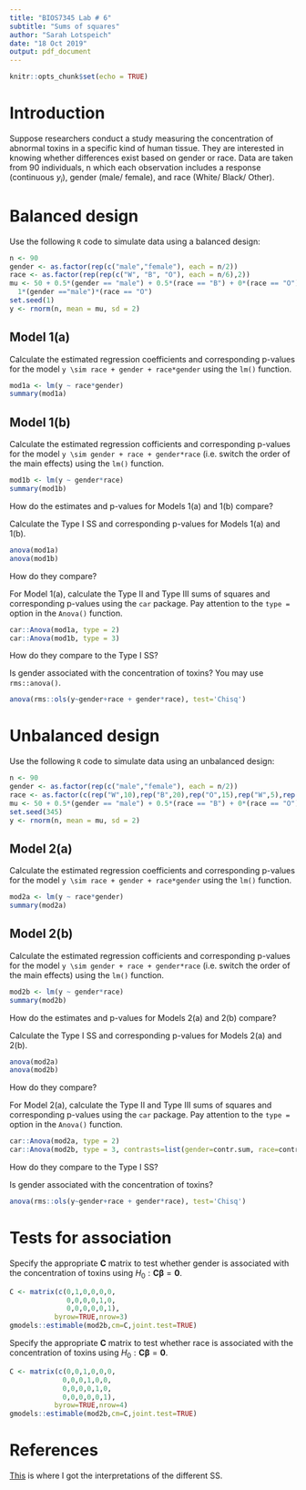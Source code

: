 ```yaml
---
title: "BIOS7345 Lab # 6"
subtitle: "Sums of squares"
author: "Sarah Lotspeich"
date: "18 Oct 2019"
output: pdf_document
---
```


```r
knitr::opts_chunk$set(echo = TRUE)
```

# Introduction
Suppose researchers conduct a study measuring the concentration of abnormal toxins in a specific kind of human tissue. They are interested in knowing whether differences exist based on gender or race. Data are taken from 90 individuals, n which each observation includes a response (continuous $y_i$), gender (male/ female), and race (White/ Black/ Other). 

# Balanced design
Use the following `R` code to simulate data using a balanced design: 

```r
n <- 90
gender <- as.factor(rep(c("male","female"), each = n/2))
race <- as.factor(rep(rep(c("W", "B", "O"), each = n/6),2))
mu <- 50 + 0.5*(gender == "male") + 0.5*(race == "B") + 0*(race == "O") +
  1*(gender =="male")*(race == "O")
set.seed(1)
y <- rnorm(n, mean = mu, sd = 2)
```

## Model 1(a)
Calculate the estimated regression coefficients and corresponding p-values for the model `y \sim race + gender + race*gender` using the `lm()` function. 

```r
mod1a <- lm(y ~ race*gender)
summary(mod1a)
```

## Model 1(b)
Calculate the estimated regression cofficients and corresponding p-values for the model  `y \sim gender + race + gender*race` (i.e. switch the order of the main effects) using the `lm()` function.

```r
mod1b <- lm(y ~ gender*race)
summary(mod1b)
```

How do the estimates and p-values for Models 1(a) and 1(b) compare? 

\begin{quote}
They are the same. Thus, the ordering of main effects did not matter. These p-values are for the individual levels of the factor variables (e.g. Black versus Other and Black versus White) rather than the collective effect of gender. 
\end{quote}

Calculate the Type I SS and corresponding p-values for Models 1(a) and 1(b). 

```r
anova(mod1a)
anova(mod1b)
```

How do they compare? 

\begin{quote}
Once again, reordering the main effects between Models 1(a) and 1(b) did not affect the Type I SS. However, it could affect the interpretations as these are "sequential" sums of squares, but since this is a balanced design it does not. We would interpret the SS from Model 1(a) as follows: the p-value for the main effect of race is 0.586 (so we fail to reject), the p-value for the main effect of gender after the main effect of race is 0.057 (so we would fail to reject except at $\alpha = 0.10$), and the p-value for the interaction effect after the main effects of race and gender is 0.289 (so we fail to reject). 
\end{quote}

For Model 1(a), calculate the Type II and Type III sums of squares and corresponding p-values using the `car` package. Pay attention to the `type = ` option in the `Anova()` function. 

```r
car::Anova(mod1a, type = 2)
car::Anova(mod1b, type = 3)
```

How do they compare to the Type I SS?

\begin{quote}
The F statistics and p-values are the same for the Type I, II, and III SS based on Model 1(a). Type II sums of squares tests for each main effect after the other main effect. Type III sums of squares tests for the presence of a main effect after the other main effect and interaction. When data are balanced, the factors are orthogonal, and types I, II and III all give the same results.
\end{quote}

Is gender associated with the concentration of toxins? You may use `rms::anova()`. 

```r
anova(rms::ols(y~gender+race + gender*race), test='Chisq')
```

\begin{quote}
With a $\chi^2$ test statistic of 6.23 and corresponding p-value of 0.1011, we fail to reject the null hypothesis that gender is not associated with the concentration of toxins. 
\end{quote}

# Unbalanced design
Use the following `R` code to simulate data using an unbalanced design: 

```r
n <- 90
gender <- as.factor(rep(c("male","female"), each = n/2))
race <- as.factor(c(rep("W",10),rep("B",20),rep("O",15),rep("W",5),rep("B",10),rep("O",30) ))
mu <- 50 + 0.5*(gender == "male") + 0.5*(race == "B") + 0*(race == "O") + 1*(gender =="male")*(race == "O")
set.seed(345)
y <- rnorm(n, mean = mu, sd = 2)
```

## Model 2(a)
Calculate the estimated regression coefficients and corresponding p-values for the model `y \sim race + gender + race*gender` using the `lm()` function. 

```r
mod2a <- lm(y ~ race*gender)
summary(mod2a)
```

## Model 2(b)
Calculate the estimated regression cofficients and corresponding p-values for the model  `y \sim gender + race + gender*race` (i.e. switch the order of the main effects) using the `lm()` function.

```r
mod2b <- lm(y ~ gender*race)
summary(mod2b)
```

How do the estimates and p-values for Models 2(a) and 2(b) compare? 

\begin{quote}
As with the balanced design, reordering does not effect estimates or p-values from the individual t-tests. 
\end{quote}

Calculate the Type I SS and corresponding p-values for Models 2(a) and 2(b). 

```r
anova(mod2a)
anova(mod2b)
```

How do they compare? 

\begin{quote}
The F test statisics and p-values are different for the main effects in Model 2(a) versus Model 2(b). Unlike with the balanced design, with an unbalanced design the sequential sums of squares will vary for different specified orderings of the main effects. We would conclude that the effect of gender is significantly different from 0 after the effect of race, but nothing else. 
\end{quote}

For Model 2(a), calculate the Type II and Type III sums of squares and corresponding p-values using the `car` package. Pay attention to the `type = ` option in the `Anova()` function. 

```r
car::Anova(mod2a, type = 2)
car::Anova(mod2b, type = 3, contrasts=list(gender=contr.sum, race=contr.sum))
```

How do they compare to the Type I SS?

\begin{quote}
The Type II SS for gender was the same as the Type I SS, as was the Type II SS for the interaction between race and gender. However, only the Type III SS for the interaction was consistent with the Type I SS. 
\end{quote}

Is gender associated with the concentration of toxins? 

```r
anova(rms::ols(y~gender+race + gender*race), test='Chisq')
```

\begin{quote}
With a $\chi^2$ test statistic of 11.07 and corresponding p-value of 0.0114, we reject the null hypothesis that gender is not associated with the concentration of toxins at the $\alpha = 0.05$ significance level. 
\end{quote}

# Tests for association
Specify the appropriate $\pmb{C}$ matrix to test whether gender is associated with the concentration of toxins using $H_0: \pmb{C\beta} = \pmb{0}$. 

```r
C <- matrix(c(0,1,0,0,0,0,
              0,0,0,0,1,0,
              0,0,0,0,0,1),
           byrow=TRUE,nrow=3)
gmodels::estimable(mod2b,cm=C,joint.test=TRUE)
```

Specify the appropriate $\pmb{C}$ matrix to test whether race is associated with the concentration of toxins using $H_0: \pmb{C\beta} = \pmb{0}$. 

```r
C <- matrix(c(0,0,1,0,0,0,
             0,0,0,1,0,0,
             0,0,0,0,1,0,
             0,0,0,0,0,1),
           byrow=TRUE,nrow=4)
gmodels::estimable(mod2b,cm=C,joint.test=TRUE)
```

# References
[This](https://mcfromnz.wordpress.com/2011/03/02/anova-type-iiiiii-ss-explained/ ) is where I got the interpretations of the different SS. 


